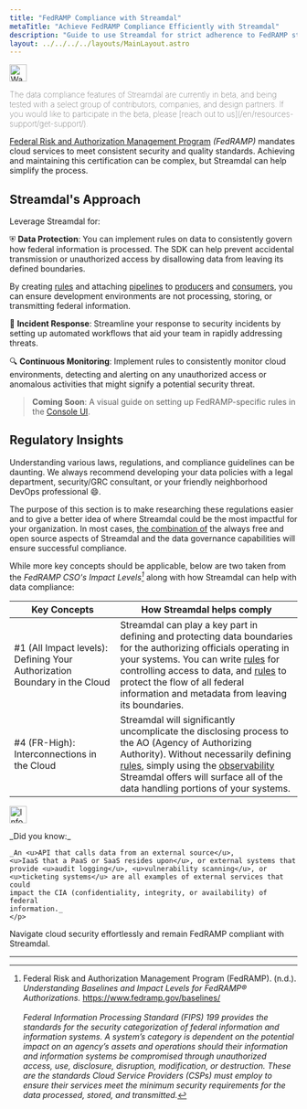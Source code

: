 ```yaml
---
title: "FedRAMP Compliance with Streamdal"
metaTitle: "Achieve FedRAMP Compliance Efficiently with Streamdal"
description: "Guide to use Streamdal for strict adherence to FedRAMP standards."
layout: ../../../../layouts/MainLayout.astro
---
```



<Notification type="warning">
  <img src={warning} alt="Warning" width="30px" height="30px" />
  <p style="font-weight: lighter;">The data compliance features of Streamdal 
  are currently in beta, and being tested with a select group of contributors, 
  companies, and design partners. If you would like to participate in the beta, 
  please 
  [reach out to us](/en/resources-support/get-support/).</p>
</Notification>

<a href="https://www.fedramp.gov/" target="_blank">Federal Risk and Authorization Management Program</a> 
_(FedRAMP)_ mandates cloud services to meet consistent security and quality 
standards. Achieving and maintaining this certification can be complex, but 
Streamdal can help simplify the process.

## Streamdal's Approach

Leverage Streamdal for:

⛨ **<span class="ykeyword">Data Protection</span>**: You can implement rules on data to consistently govern 
how federal information is processed. The SDK can help prevent accidental transmission or unauthorized access 
by disallowing data from leaving its defined boundaries. 

By creating <a href="/en/resources-support/glossary/#step-or-rule" class="pkeyword">rules</a> and attaching <a href="/en/resources-support/glossary/#pipeline-or-ruleset" class="pkeyword">pipelines</a> to <a href="/en/resources-support/glossary/#producer" class="pkeyword">producers</a> and <a href="/en/resources-support/glossary/#consumer" class="pkeyword">consumers</a>, you can 
ensure development environments are not processing, storing, or transmitting federal information.

🚓 **<span class="ykeyword">Incident Response</span>**: Streamline your response to security incidents by 
setting up automated workflows that aid your team in rapidly addressing threats.

🔍 **<span class="ykeyword">Continuous Monitoring</span>**: Implement rules to consistently monitor cloud 
environments, detecting and alerting on any unauthorized access or anomalous 
activities that might signify a potential security threat.

> **Coming Soon**: A visual guide on setting up FedRAMP-specific rules in the 
[Console UI](/en/core-components/console-ui/).

## Regulatory Insights

Understanding various laws, regulations, and compliance guidelines can be 
daunting. We always recommend developing your data policies with a legal 
department, security/GRC consultant, or your friendly neighborhood DevOps 
professional 😄.

The purpose of this section is to make researching these regulations easier and 
to give a better idea of where Streamdal could be the most impactful for your 
organization. In most cases, <u>the combination of</u> the always free and open 
source aspects of Streamdal and the data governance capabilities will ensure 
successful compliance. 

While more key concepts should be applicable, below are two taken from the 
_FedRAMP CSO's Impact Levels[^1]_ along with how Streamdal can help with data 
compliance:

| Key Concepts | How Streamdal helps comply |
|-|-|
| #1 (All Impact levels): Defining Your Authorization Boundary in the Cloud | Streamdal can play a key part in defining and protecting data boundaries for the authorizing officials operating in your systems. You can write [rules](/en/resources-support/glossary/#rule-or-step) for controlling access to data, and [rules](/en/resources-support/glossary/#rule-or-step) to protect the flow of all federal information and metadata from leaving its boundaries. |
| #4 (FR-High): Interconnections in the Cloud | Streamdal will significantly uncomplicate the disclosing process to the AO (Agency of Authorizing Authority). Without necessarily defining [rules](/en/resources-support/glossary/#rule-or-step), simply using the [observability](/en/resources-support/glossary/#observability) Streamdal offers will surface all of the data handling portions of your systems. |


<Notification type="information">
  <img src={info} alt="Information" width="30px" height="30px" />
  <div class="prose-md prose-p:my-2 prose-a:text-purple-dark prose-a:underline">
    <p>
    _Did you know:_ 
    
    _An <u>API that calls data from an external source</u>, 
    <u>IaaS that a PaaS or SaaS resides upon</u>, or external systems that 
    provide <u>audit logging</u>, <u>vulnerability scanning</u>, or 
    <u>ticketing systems</u> are all examples of external services that could 
    impact the CIA (confidentiality, integrity, or availability) of federal 
    information._
    </p>
  </div>
</Notification>

Navigate cloud security effortlessly and remain FedRAMP compliant with 
Streamdal.

---

[^1]: Federal Risk and Authorization Management Program (FedRAMP). (n.d.). _Understanding Baselines and Impact Levels for FedRAMP® Authorizations._ https://www.fedramp.gov/baselines/ <br /> <br /> _Federal Information Processing Standard (FIPS) 199 provides the standards for the security categorization of federal information and information systems. A system’s category is dependent on the potential impact on an agency’s assets and operations should their information and information systems be compromised through unauthorized access, use, disclosure, disruption, modification, or destruction. These are the standards Cloud Service Providers (CSPs) must employ to ensure their services meet the minimum security requirements for the data processed, stored, and transmitted._
